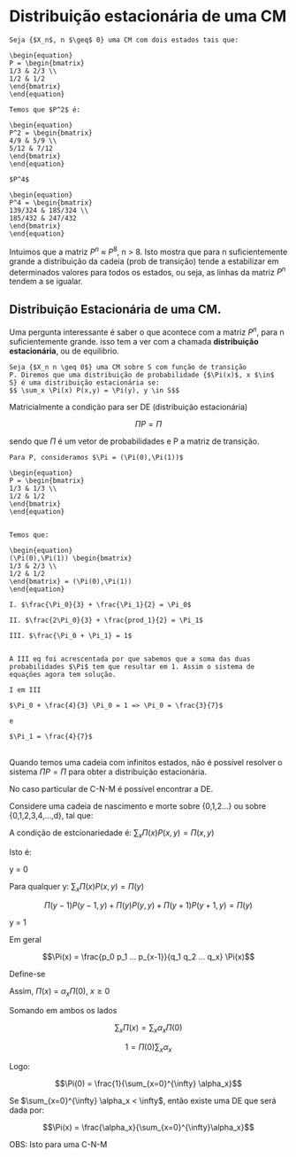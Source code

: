 # Distribuição estacionária de uma CM

```example
Seja {$X_n$, n $\geq$ 0} uma CM com dois estados tais que:

\begin{equation}
P = \begin{bmatrix}
1/3 & 2/3 \\
1/2 & 1/2
\end{bmatrix}
\end{equation}

Temos que $P^2$ é:

\begin{equation}
P^2 = \begin{bmatrix}
4/9 & 5/9 \\
5/12 & 7/12
\end{bmatrix}
\end{equation}

$P^4$

\begin{equation}
P^4 = \begin{bmatrix}
139/324 & 185/324 \\
185/432 & 247/432
\end{bmatrix}
\end{equation}
```

Intuimos que a matriz $P^n$ $\approx$ $P^8$, n > 8.
Isto mostra que para n suficientemente grande a distribuição da cadeia
(prob de transição) tende a estabilizar em determinados valores para
todos os estados, ou seja, as linhas da matriz $P^n$ tendem a se
igualar.



## Distribuição Estacionária de uma CM.

Uma pergunta interessante é saber o que acontece com a matriz $P^n$,
para n suficientemente grande. isso tem a ver com a chamada **distribuição
estacionária**, ou de equilibrio.

```definition
Seja {$X_n n \geq 0$} uma CM sobre S com função de transição
P. Diremos que uma distribuição de probabilidade {$\Pi(x)$, x $\in$
S} é uma distribuição estacionária se:
$$ \sum_x \Pi(x) P(x,y) = \Pi(y), y \in S$$
```
Matricialmente a condição para ser DE (distribuição estacionária)

$$\Pi P = \Pi$$

sendo que $\Pi$ é um vetor de probabilidades e P a matriz de
transição.

```example


Para P, consideramos $\Pi = (\Pi(0),\Pi(1))$

\begin{equation}
P = \begin{bmatrix}
1/3 & 1/3 \\
1/2 & 1/2
\end{bmatrix}
\end{equation}


Temos que:

\begin{equation}
(\Pi(0),\Pi(1)) \begin{bmatrix}
1/3 & 2/3 \\
1/2 & 1/2
\end{bmatrix} = (\Pi(0),\Pi(1))
\end{equation}

I. $\frac{\Pi_0}{3} + \frac{\Pi_1}{2} = \Pi_0$

II. $\frac{2\Pi_0}{3} + \frac{prod_1}{2} = \Pi_1$

III. $\frac{\Pi_0 + \Pi_1} = 1$


A III eq foi acrescentada por que sabemos que a soma das duas
probabilidades $\Pi$ tem que resultar em 1. Assim o sistema de
equações agora tem solução.

I em III

$\Pi_0 + \frac{4}{3} \Pi_0 = 1 => \Pi_0 = \frac{3}{7}$

e

$\Pi_1 = \frac{4}{7}$
```
\
Quando temos uma cadeia com infinitos estados, não é possível resolver o
sistema $\Pi P = \Pi$ para obter a distribuição estacionária.

No caso particular de C-N-M é possível encontrar a DE.

Considere uma cadeia de nascimento e morte sobre {0,1,2...} ou sobre
{0,1,2,3,4,...,d}, tal que:


\begin{equation}
\begin{matrix}
p_x > 0 &, p/ 0 \leq x \leq d \\
q_x > 0 &, p/ 0 \leq x \leq d
\end{matrix}
\end{equation}


A condição de estcionariedade é: $\sum_x \Pi(x) P(x,y)= \Pi(x,y)$

Isto é:

y = 0

\begin{equation}
\begin{split}
\sum_x \Pi(x)P(x,0) &= \Pi(0)\\
\Pi(0)P(0,0) + \Pi(1) P(1,0) + \Pi(2) P(2,0)... &= \Pi(0)\\
\Pi(0)r_0 + q_1\Pi(1) + 0 + 0 + 0 ... &= \Pi(0)\\
q_1 \Pi(1) + \Pi(0)[r_0 -1] &= 0\\
q_1\Pi(1) - \Pi(0)p_0 &= 0\\
\Pi(1) &= \frac{p_0}{q_1} \Pi(0)
\end{split}
\end{equation}


Para qualquer y: $\sum_x \Pi(x) P(x,y) = \Pi(y)$

$$\Pi(y-1)P(y-1,y) + \Pi(y)P(y,y) + \Pi(y+1) P(y+1,y) = \Pi(y)$$


y = 1

\begin{equation}
\begin{split}
P_0 \Pi(0) + r_1 \Pi(1) + q_2 \Pi(2) &= \Pi(1)\\
q_2\Pi(2) &= (1 - r_1) \Pi(1) - p_0\Pi(0)\\
q_2\Pi(2) &= (p_1 + q_1) \Pi(1) - p_0\Pi(0)\\
q_2\Pi(2) &= (p_1 + q_1) \frac{p_0}{q_1} \Pi(0) - p_0\Pi(0)\\
q_2\Pi(2) &= \Pi(0)[\frac{p_1p_0}{q_1} + p_0 - p_0]\\
\Pi(2) &= \frac{p_1 p_0}{q_1 q_2} \Pi(0)
\end{split}
\end{equation}

Em geral

$$\Pi(x) = \frac{p_0 p_1 ... p_{x-1}}{q_1 q_2 ... q_x} \Pi(x)$$

Define-se

\begin{equation}
\alpha\left\{\begin{matrix}
1 &, x = 0 \\
\frac{p_0 p_1 ... p_{x-1}}{q_1 q_2 ... q_x} \Pi(x) &  x \geq 0
\end{matrix}\right.
\end{equation}

Assim, $\Pi(x)$  = $\alpha_x \Pi(0)$, $x \geq 0$

Somando em ambos os lados


$$\sum_x \Pi(x) = \sum_x \alpha_x \Pi(0)$$

$$1 = \Pi(0) \sum_x \alpha_x$$

Logo:

$$\Pi(0) = \frac{1}{\sum_{x=0}^{\infty} \alpha_x}$$


Se $\sum_{x=0}^{\infty} \alpha_x < \infty$, então existe uma DE que será
dada por:

$$\Pi(x) = \frac{\alpha_x}{\sum_{x=0}^{\infty}\alpha_x}$$

OBS: Isto para uma C-N-M
